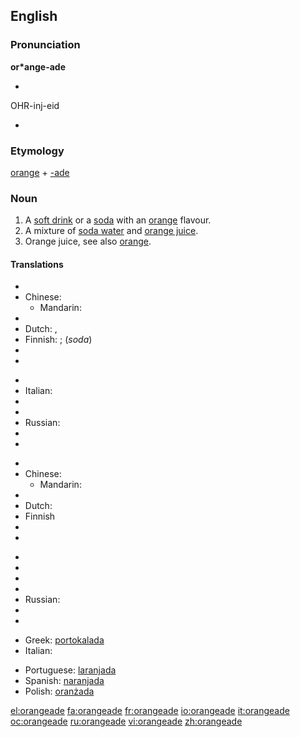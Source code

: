 ==English==

===Pronunciation===
'''or*ange-ade'''
* {{audio|en-us-orangeade.ogg|Audio (US)}}
OHR-inj-eid
* {{rhymes|eɪd}}

===Etymology===
[[orange]] + [[-ade]]

===Noun===
{{en-noun}}

# A [[soft drink]] or a [[soda]] with an [[orange]] flavour.
# A mixture of [[soda water]] and [[orange juice]].
# Orange juice, see also [[orange]].

====Translations====
{{trans-top|orange flavour soft drink}}
* {{trreq|Arabic}}
* Chinese:
** Mandarin: {{t|zh|橘子水|tr=júzi shuǐ|sc=Hani}}
* {{trreq|Czech}}
* Dutch: {{t|nl|sinaasappellimonade}},  {{t|nl|appelsienlimonade}}
* Finnish: {{t|fi|appelsiinijuoma}}; {{t|fi|appelsiinilimonadi}} (''soda'')
* {{trreq|French}}
* {{trreq|German}}
{{trans-mid}}
* {{trreq|Hungarian}}
* Italian: {{t|it|aranciata|f}}
* {{trreq|Japanese}}
* {{trreq|Portuguese}}
* Russian: {{t|ru|оранжад|m|sc=Cyrl|tr=oranžád}}
* {{trreq|Spanish}}
* {{trreq|Swedish}}
{{trans-bottom}}

{{trans-top|soda water and orange juice}}
* {{trreq|Arabic}}
* Chinese:
** Mandarin: {{t|zh|橘子水|tr=júzi shuǐ|sc=Hani}}
* {{trreq|Czech}}
* Dutch: {{t|nl|appelsiensap met spa bruis|n}}
* Finnish {{t|fi|appelsiinisooda}}
* {{trreq|French}}
* {{trreq|German}}
{{trans-mid}}
* {{trreq|Hungarian}}
* {{trreq|Italian}}
* {{trreq|Japanese}}
* {{trreq|Portuguese}}
* Russian: {{t|ru|оранжад|m|sc=Cyrl|tr=oranžád}}
* {{trreq|Spanish}}
* {{trreq|Swedish}}
{{trans-bottom}}

{{checktrans-top}}
* Greek: [[portokalada]]
* Italian: {{t+|it|aranciata}}
{{checktrans-mid}}
* Portuguese: [[laranjada]]
* Spanish: [[naranjada]] {{f}}
* Polish: [[oranżada]] {{f}}
{{checktrans-bottom}}

[[el:orangeade]]
[[fa:orangeade]]
[[fr:orangeade]]
[[io:orangeade]]
[[it:orangeade]]
[[oc:orangeade]]
[[ru:orangeade]]
[[vi:orangeade]]
[[zh:orangeade]]